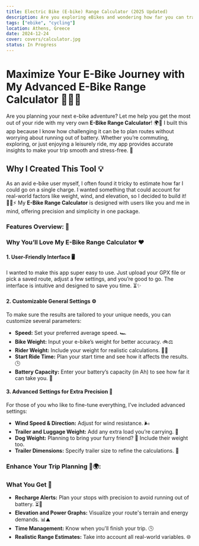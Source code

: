 ```yaml
---
title: Electric Bike (E-bike) Range Calculator (2025 Updated)
description: Are you exploring eBikes and wondering how far you can travel on a single charge? The RGE Electric Bike (eBike) Range Calculator eliminates the guesswork by providing precise range estimates tailored to your riding conditions and preferences.
tags: ["ebike", "cycling"]
location: Athens, Greece
date: 2024-12-24
cover: covers/calculator.jpg
status: In Progress
---
```



# Maximize Your E-Bike Journey with My Advanced E-Bike Range Calculator 🚴‍♀️🔋

Are you planning your next e-bike adventure? Let me help you get the most out of your ride with my very own **E-Bike Range Calculator**! 🌍🔧 I built this app because I know how challenging it can be to plan routes without worrying about running out of battery. Whether you’re commuting, exploring, or just enjoying a leisurely ride, my app provides accurate insights to make your trip smooth and stress-free. 🌟

## Why I Created This Tool 💡
As an avid e-bike user myself, I often found it tricky to estimate how far I could go on a single charge. I wanted something that could account for real-world factors like weight, wind, and elevation, so I decided to build it! 🚴‍♂️⚡ My **E-Bike Range Calculator** is designed with users like you and me in mind, offering precision and simplicity in one package.

### Features Overview: 🚀

<EBikeRangeCalculator />

### Why You’ll Love My E-Bike Range Calculator ❤️

#### 1. **User-Friendly Interface** 🖥️
I wanted to make this app super easy to use. Just upload your GPX file or pick a saved route, adjust a few settings, and you’re good to go. The interface is intuitive and designed to save you time. ⏳✨

#### 2. **Customizable General Settings** ⚙️
To make sure the results are tailored to your unique needs, you can customize several parameters:
- **Speed:** Set your preferred average speed. 🏎️
- **Bike Weight:** Input your e-bike’s weight for better accuracy. 🚲⚖️
- **Rider Weight:** Include your weight for realistic calculations. 🏋️‍♂️
- **Start Ride Time:** Plan your start time and see how it affects the results. 🕒
- **Battery Capacity:** Enter your battery’s capacity (in Ah) to see how far it can take you. 🔋

#### 3. **Advanced Settings for Extra Precision** 🎯
For those of you who like to fine-tune everything, I’ve included advanced settings:
- **Wind Speed & Direction:** Adjust for wind resistance. 🌬️
- **Trailer and Luggage Weight:** Add any extra load you’re carrying. 🧳
- **Dog Weight:** Planning to bring your furry friend? 🐶 Include their weight too.
- **Trailer Dimensions:** Specify trailer size to refine the calculations. 🚚

### Enhance Your Trip Planning 📅🌍:

<RangeRecommendations />

### What You Get 🎁
- **Recharge Alerts:** Plan your stops with precision to avoid running out of battery. ⏳🔋
- **Elevation and Power Graphs:** Visualize your route's terrain and energy demands. 📊⛰️
- **Time Management:** Know when you'll finish your trip. 🕓
- **Realistic Range Estimates:** Take into account all real-world variables. 🌐

